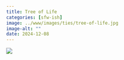 ```yaml
---
title: Tree of Life
categories: [sfw-ish]
image: ../www/images/ties/tree-of-life.jpg
image-alt: ""
date: 2024-12-08
---
```


![](../www/images/ties/tree-of-life.jpg)

